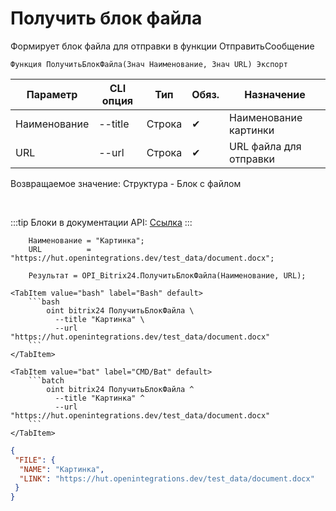 ﻿---
sidebar_position: 9
description: Получить блок файла и другие функции для работы с Bitrix24 в Открытом пакете интеграций - бесплатной open-source библиотеке интеграций для 1С:Предприятие 8, OneScript и CLI
keywords: [1C, 1С, 1С:Предприятие, 1С:Предприятие 8.3, API, Интеграция, Сервисы, Обмен, OneScript, CLI, Bitrix24]
---


# Получить блок файла
 Формирует блок файла для отправки в функции ОтправитьСообщение



`Функция ПолучитьБлокФайла(Знач Наименование, Знач URL) Экспорт`

  | Параметр | CLI опция | Тип | Обяз. | Назначение |
  |-|-|-|-|-|
  | Наименование | --title | Строка | &#x2714; | Наименование картинки |
  | URL | --url | Строка | &#x2714; | URL файла для отправки |

  
  Возвращаемое значение:   Структура - Блок с файлом

<br/>

:::tip
Блоки в документации API: [Ссылка](https://dev.1c-bitrix.ru/learning/course/?COURSE_ID=93&CHAPTER_ID=07867)
:::
<br/>



```bsl title="Пример использования для 1С:Предприятие/OneScript"
    Наименование = "Картинка";
    URL          = "https://hut.openintegrations.dev/test_data/document.docx";

    Результат = OPI_Bitrix24.ПолучитьБлокФайла(Наименование, URL);
```
    

 <Tabs>
  
    <TabItem value="bash" label="Bash" default>
        ```bash
            oint bitrix24 ПолучитьБлокФайла \
              --title "Картинка" \
              --url "https://hut.openintegrations.dev/test_data/document.docx"
        ```
    </TabItem>
  
    <TabItem value="bat" label="CMD/Bat" default>
        ```batch
            oint bitrix24 ПолучитьБлокФайла ^
              --title "Картинка" ^
              --url "https://hut.openintegrations.dev/test_data/document.docx"
        ```
    </TabItem>
</Tabs>


```json title="Результат"
{
 "FILE": {
  "NAME": "Картинка",
  "LINK": "https://hut.openintegrations.dev/test_data/document.docx"
 }
}
```

